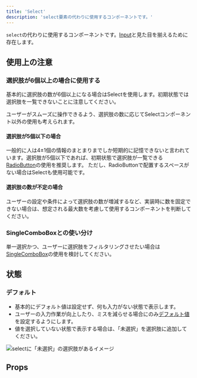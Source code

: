 ```yaml
---
title: 'Select'
description: 'select要素の代わりに使用するコンポーネントです。'
---
```


`select`の代わりに使用するコンポーネントです。[Input](/products/components/input/)と見た目を揃えるために存在します。

<ComponentStory name="Select" />

## 使用上の注意

### 選択肢が6個以上の場合に使用する

基本的に選択肢の数が6個以上になる場合はSelectを使用します。初期状態では選択肢を一覧できないことに注意してください。

ユーザーがスムーズに操作できるよう、選択肢の数に応じてSelectコンポーネント以外の使用も考えられます。

#### 選択肢が5個以下の場合

一般的に人は4±1個の情報のまとまりまでしか短期的に記憶できないと言われています。選択肢が5個以下であれば、初期状態で選択肢が一覧できる[RadioButton](/products/components/radio-button/)の使用を推奨します。
ただし、RadioButtonで配置するスペースがない場合はSelectも使用可能です。

#### 選択肢の数が不定の場合

ユーザーの設定や条件によって選択肢の数が増減するなど、実装時に数を固定できない場合は、想定される最大数を考慮して使用するコンポーネントを判断してください。

### SingleComboBoxとの使い分け

単一選択かつ、ユーザーに選択肢をフィルタリングさせたい場合は[SingleComboBox](/products/components/combo-box/single-combo-box/)の使用を検討してください。

## 状態

### デフォルト
- 基本的にデフォルト値は設定せず、何も入力がない状態で表示します。
- ユーザーの入力作業が向上したり、ミスを減らせる場合にのみ[デフォルト値](/products/design-patterns/default_value/)を設定するようにします。
- 値を選択していない状態で表示する場合は、「未選択」を選択肢に追加してください。

![selectに「未選択」の選択肢があるイメージ](./images/select-unselected-option.png)

## Props

<ComponentPropsTable name="Select" />


